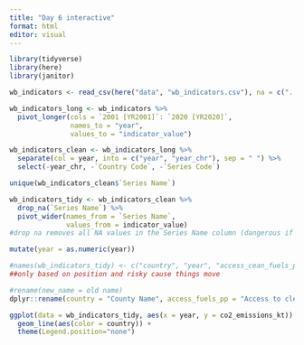 ```yaml
---
title: "Day 6 interactive"
format: html
editor: visual
---
```


```r
library(tidyverse)
library(here)
library(janitor)
```

```r
wb_indicators <- read_csv(here("data", "wb_indicators.csv"), na = c("..", ""))
```

```r
wb_indicators_long <- wb_indicators %>% 
  pivot_longer(cols = `2001 [YR2001]`: `2020 [YR2020]`, 
               names_to = "year",
               values_to = "indicator_value")
```

```r
wb_indicators_clean <- wb_indicators_long %>% 
  separate(col = year, into = c("year", "year_chr"), sep = " ") %>% 
  select(-year_chr, -`Country Code`, -`Series Code`)
```

```r
unique(wb_indicators_clean$`Series Name`)
```

```r
wb_indicators_tidy <- wb_indicators_clean %>% 
  drop_na(`Series Name`) %>% 
  pivot_wider(names_from = `Series Name`, 
              values_from = indicator_value)
#drop na removes all NA values in the Series Name column (dangerous if not careful)

```

```r
mutate(year = as.numeric(year))
```

```r
#names(wb_indicators_tidy) <- c("country", "year", "access_cean_fuels_pp", "access_electricity_pp", "co2_emissions_kt", "fossil_fuel_cons_pt", "water_stress") 
##only based on position and risky cause things move
```

```r
#rename(new_name = old name)
dplyr::rename(country = "County Name", access_fuels_pp = "Access to clean fuels and technologies for cooking (% of population)", access_electricity_pp = "Access to electricity (% of population)", co2_emissions_kt = "CO2 emissions (kt)", fossil_fuel_cons_pt = "Fossil fuel energy consumption (% of total)", water_stress = "Level of water stress: freshwater withdrawal as a proportion of available freshwater resources")
```

```r
ggplot(data = wb_indicators_tidy, aes(x = year, y = co2_emissions_kt)) + 
  geom_line(aes(color = country)) + 
  theme(Legend.position="none")
```
